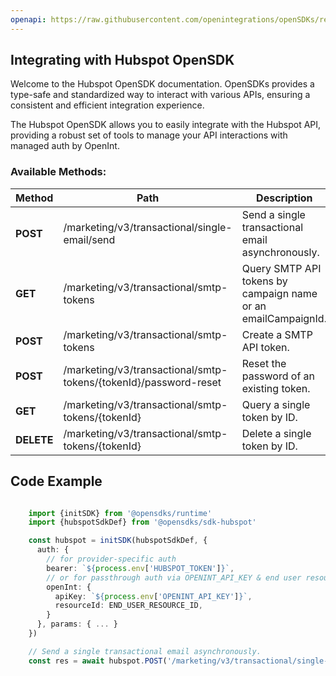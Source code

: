 ```yaml
---
openapi: https://raw.githubusercontent.com/openintegrations/openSDKs/refs/heads/main/sdks/sdk-hubspot/hubspot_marketing_transactional.oas.json
---
```


## Integrating with Hubspot OpenSDK 

Welcome to the Hubspot OpenSDK documentation. OpenSDKs provides a type-safe and standardized way to interact with various APIs, ensuring a consistent and efficient integration experience.

The Hubspot OpenSDK allows you to easily integrate with the Hubspot API, providing a robust set of tools to manage your API interactions with managed auth by OpenInt. 

### Available Methods:

| Method | Path | Description |
|--------|------|-------------|
| **POST** | /marketing/v3/transactional/single-email/send | Send a single transactional email asynchronously.
| **GET** | /marketing/v3/transactional/smtp-tokens | Query SMTP API tokens by campaign name or an emailCampaignId.
| **POST** | /marketing/v3/transactional/smtp-tokens | Create a SMTP API token.
| **POST** | /marketing/v3/transactional/smtp-tokens/{tokenId}/password-reset | Reset the password of an existing token.
| **GET** | /marketing/v3/transactional/smtp-tokens/{tokenId} | Query a single token by ID.
| **DELETE** | /marketing/v3/transactional/smtp-tokens/{tokenId} | Delete a single token by ID.


## Code Example

```typescript

    import {initSDK} from '@opensdks/runtime'
    import {hubspotSdkDef} from '@opensdks/sdk-hubspot'

    const hubspot = initSDK(hubspotSdkDef, {
      auth: {
        // for provider-specific auth
        bearer: `${process.env['HUBSPOT_TOKEN']}`,
        // or for passthrough auth via OPENINT_API_KEY & end user resourceId
        openInt: {
          apiKey: `${process.env['OPENINT_API_KEY']}`,
          resourceId: END_USER_RESOURCE_ID,
        }
      }, params: { ... }
    })

    // Send a single transactional email asynchronously.
    const res = await hubspot.POST('/marketing/v3/transactional/single-email/send')
```
